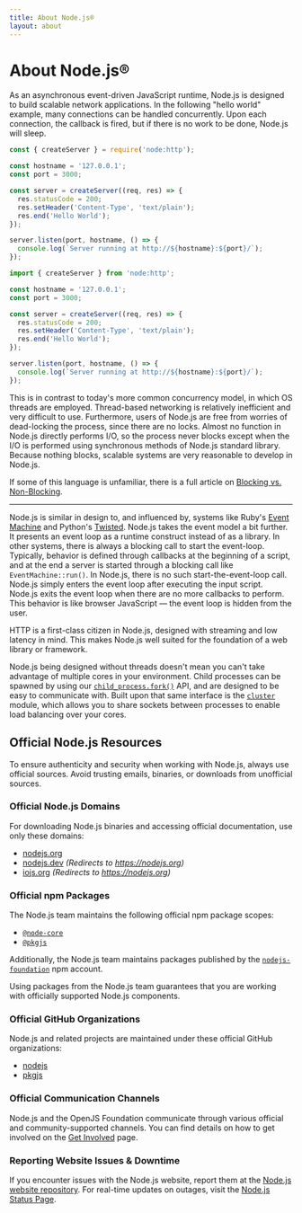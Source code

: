 ```yaml
---
title: About Node.js®
layout: about
---
```


# About Node.js®

As an asynchronous event-driven JavaScript runtime, Node.js is designed to build
scalable network applications. In the following "hello world" example, many
connections can be handled concurrently. Upon each connection, the callback is
fired, but if there is no work to be done, Node.js will sleep.

```cjs
const { createServer } = require('node:http');

const hostname = '127.0.0.1';
const port = 3000;

const server = createServer((req, res) => {
  res.statusCode = 200;
  res.setHeader('Content-Type', 'text/plain');
  res.end('Hello World');
});

server.listen(port, hostname, () => {
  console.log(`Server running at http://${hostname}:${port}/`);
});
```

```mjs
import { createServer } from 'node:http';

const hostname = '127.0.0.1';
const port = 3000;

const server = createServer((req, res) => {
  res.statusCode = 200;
  res.setHeader('Content-Type', 'text/plain');
  res.end('Hello World');
});

server.listen(port, hostname, () => {
  console.log(`Server running at http://${hostname}:${port}/`);
});
```

This is in contrast to today's more common concurrency model, in which OS threads
are employed. Thread-based networking is relatively inefficient and very
difficult to use. Furthermore, users of Node.js are free from worries of
dead-locking the process, since there are no locks. Almost no function in
Node.js directly performs I/O, so the process never blocks except when the I/O is performed using
synchronous methods of Node.js standard library. Because nothing blocks, scalable systems are very
reasonable to develop in Node.js.

If some of this language is unfamiliar, there is a full article on
[Blocking vs. Non-Blocking](/learn/asynchronous-work/overview-of-blocking-vs-non-blocking).

---

Node.js is similar in design to, and influenced by, systems like Ruby's
[Event Machine](https://github.com/eventmachine/eventmachine) and Python's [Twisted](https://twisted.org/). Node.js takes the event model a bit
further. It presents an event loop as a runtime construct instead of as a library. In other systems,
there is always a blocking call to start the event-loop.
Typically, behavior is defined through callbacks at the beginning of a script, and
at the end a server is started through a blocking call like `EventMachine::run()`.
In Node.js, there is no such start-the-event-loop call. Node.js simply enters the event loop after executing the input script. Node.js
exits the event loop when there are no more callbacks to perform. This behavior
is like browser JavaScript — the event loop is hidden from the user.

HTTP is a first-class citizen in Node.js, designed with streaming and low
latency in mind. This makes Node.js well suited for the foundation of a web
library or framework.

Node.js being designed without threads doesn't mean you can't take
advantage of multiple cores in your environment. Child processes can be spawned
by using our [`child_process.fork()`](https://nodejs.org/api/child_process.html) API, and are designed to be easy to
communicate with. Built upon that same interface is the [`cluster`](https://nodejs.org/api/cluster.html) module,
which allows you to share sockets between processes to enable load balancing
over your cores.

## Official Node.js Resources

To ensure authenticity and security when working with Node.js, always use official sources. Avoid trusting emails,
binaries, or downloads from unofficial sources.

### Official Node.js Domains

For downloading Node.js binaries and accessing official documentation, use only these domains:

- [nodejs.org](https://nodejs.org)
- [nodejs.dev](https://nodejs.dev) _(Redirects to https://nodejs.org)_
- [iojs.org](https://iojs.org) _(Redirects to https://nodejs.org)_

### Official npm Packages

The Node.js team maintains the following official npm package scopes:

- [`@node-core`](https://npmjs.com/~node-core)
- [`@pkgjs`](https://npmjs.com/~pkgjs)

Additionally, the Node.js team maintains packages published by the [`nodejs-foundation`](https://npmjs.com/~nodejs-foundation) npm account.

Using packages from the Node.js team guarantees that you are working with officially supported Node.js components.

### Official GitHub Organizations

Node.js and related projects are maintained under these official GitHub organizations:

- [nodejs](https://github.com/nodejs)
- [pkgjs](https://github.com/pkgjs)

### Official Communication Channels

Node.js and the OpenJS Foundation communicate through various official and community-supported channels. You can find details on
how to get involved on the [Get Involved](https://nodejs.org/en/about/get-involved) page.

### Reporting Website Issues & Downtime

If you encounter issues with the Node.js website, report them at the [Node.js website repository](https://github.com/nodejs/nodejs.org/issues).
For real-time updates on outages, visit the [Node.js Status Page](https://status.nodejs.org).
